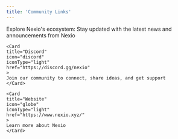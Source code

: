 ```yaml
---
title: 'Community Links'
---
```


Explore Nexio's ecosystem:
<CardGroup cols={2}>
    <Card
    title="Twitter"
    icon="twitter"
    iconType="light"
    href="https://x.com/buildnexio"
    >
    Stay updated with the latest news and announcements from Nexio
    </Card>

    <Card
    title="Discord"
    icon="discord"
    iconType="light"
    href="https://discord.gg/nexio"
    >
    Join our community to connect, share ideas, and get support
    </Card>

    <Card
    title="Website"
    icon="globe"
    iconType="light"
    href="https://www.nexio.xyz/"
    >
    Learn more about Nexio
    </Card>
</CardGroup>
